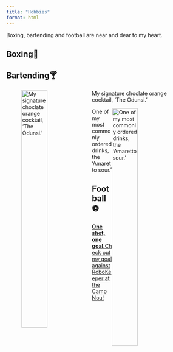 ```yaml
---
title: "Hobbies"
format: html
---
```


Boxing, bartending and football are near and dear to my heart.

## Boxing🥊




## Bartending🍸
![My signature choclate orange cocktail, 'The Odunsi.'](Bartending.jpg){style="float: left; margin-right: 1rem; width: 40%;"}

![One of my most commonly ordered drinks, the 'Amaretto sour.'](Amaretto.jpg){style="float: right; margin-right: 1rem; width: 40%;"}



## Football⚽
[**One shot, one goal.**Check out my goal against RoboKeeper at the Camp Nou!](Barca_goal.mp4)


